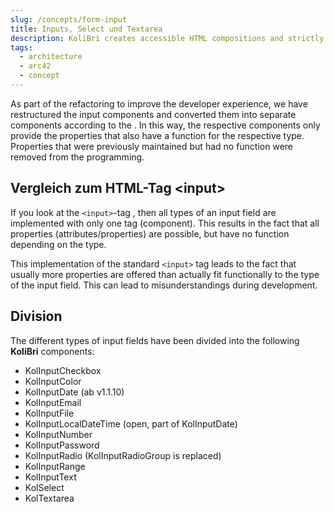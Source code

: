 ```yaml
---
slug: /concepts/form-input
title: Inputs, Select und Textarea
description: KoliBri creates accessible HTML compositions and strictly adheres to the W3C specification.
tags:
  - architecture
  - arc42
  - concept
---
```



As part of the refactoring to improve the developer experience, we have restructured the input components and converted them into separate components according to the <KolLink _label="W3C separation" _href="https://html.spec.whatwg.org/multipage/input.html" _target="_blank" />.
In this way, the respective components only provide the properties that also have a function for the respective type. Properties that were previously maintained but had no function were removed from the programming.

## Vergleich zum HTML-Tag &lt;input&gt;

<p>
	If you look at the <KolLink _label="" _href="https://developer.mozilla.org/de/docs/Web/HTML/Element/Input" _target="_blank">
		<span slot="expert"><code>&lt;input&gt;</code>-tag</span>
	</KolLink>, then all types of an input field are implemented with only one tag (component). This results in the fact that all properties (attributes/properties) are
	possible, but have no function depending on the type.
</p>

<p>
	This implementation of the standard <code>&lt;input&gt;</code> tag leads to the fact that usually more properties are offered than actually fit functionally
	to the type of the input field. This can lead to misunderstandings during development.
</p>

## Division

<p>
	The different types of input fields have been divided into the following <b>KoliBri</b> components:
</p>

<ul>
	<li>KolInputCheckbox</li>
	<li>KolInputColor</li>
	<li>KolInputDate (ab v1.1.10)</li>
	<li>KolInputEmail</li>
	<li>KolInputFile</li>
	<li>KolInputLocalDateTime (open, part of KolInputDate)</li>
	<li>KolInputNumber</li>
	<li>KolInputPassword</li>
	<li>KolInputRadio (KolInputRadioGroup is replaced)</li>
	<li>KolInputRange</li>
	<li>KolInputText</li>
	<li>KolSelect</li>
	<li>KolTextarea</li>
</ul>
